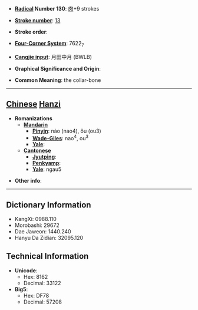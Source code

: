 * '''[[Wiktionary:Chinese radical index| Radical]] Number 130''': [[Wiktionary:Chinese radical index 肉|肉]]+9 strokes

* '''[[Wiktionary:Chinese total strokes index|Stroke number]]''': [[Wiktionary:Chinese total strokes index 13|13]]

* '''Stroke order''': 

* '''[[Wiktionary:Chinese four corner index|Four-Corner System]]''': 7622<sub>7</sub>

* '''[[Wiktionary:Chinese Cangjie index|Cangjie input]]''': 月田中月 (BWLB)

* '''Graphical Significance and Origin''': 

* '''Common Meaning''': the collar-bone

----

== [[Chinese]] [[Hanzi]] ==

* '''Romanizations'''
** '''[[Mandarin]]'''
*** '''[[Pinyin]]''': nào (nao4), ǒu (ou3)
*** '''[[Wade-Giles]]''': nao<sup>4</sup>, ou<sup>3</sup>
*** '''[[Yale]]''': 
** '''[[Cantonese]]'''
*** '''[[Jyutping]]''':
*** '''[[Penkyamp]]''': 
*** '''[[Yale]]''': ngau5

* '''Other info''': 

----

== Dictionary Information ==

* KangXi: 0988.110
* Morobashi: 29672
* Dae Jaweon: 1440.240
* Hanyu Da Zidian: 32095.120

== Technical Information ==

* '''Unicode''':
** Hex: 8162
** Decimal: 33122
* '''Big5''':
** Hex: DF78
** Decimal: 57208